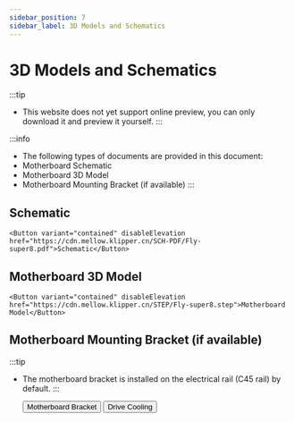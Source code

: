 ```yaml
---
sidebar_position: 7
sidebar_label: 3D Models and Schematics
---
```




# 3D Models and Schematics


:::tip
* This website does not yet support online preview, you can only download it and preview it yourself.
:::

:::info
* The following types of documents are provided in this document:
* Motherboard Schematic
* Motherboard 3D Model
* Motherboard Mounting Bracket (if available)
:::

## Schematic

    <Button variant="contained" disableElevation href="https://cdn.mellow.klipper.cn/SCH-PDF/Fly-super8.pdf">Schematic</Button>


## Motherboard 3D Model

    <Button variant="contained" disableElevation href="https://cdn.mellow.klipper.cn/STEP/Fly-super8.step">Motherboard Model</Button>


## Motherboard Mounting Bracket (if available)

:::tip
* The motherboard bracket is installed on the electrical rail (C45 rail) by default.
:::

    <Button variant="contained" disableElevation href="https://www.printables.com/model/351445-snakeoilxys-mellow-super-8-din-mounter-remix">Motherboard Bracket</Button>
    <Button variant="contained" disableElevation href="https://www.printables.com/model/521770-voron-mellow-super8-pro-drives-dual-fans">Drive Cooling</Button>